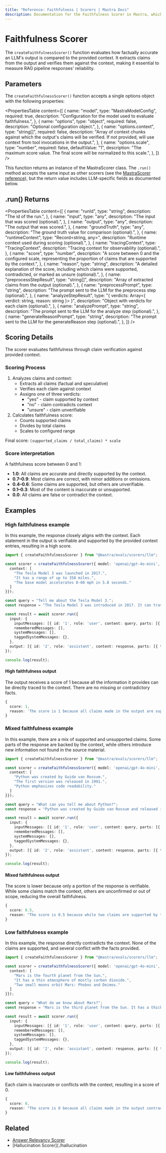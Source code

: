 ```yaml
---
title: "Reference: Faithfulness | Scorers | Mastra Docs"
description: Documentation for the Faithfulness Scorer in Mastra, which evaluates the factual accuracy of LLM outputs compared to the provided context.
---
```


# Faithfulness Scorer

The `createFaithfulnessScorer()` function evaluates how factually accurate an LLM's output is compared to the provided context. It extracts claims from the output and verifies them against the context, making it essential to measure RAG pipeline responses' reliability.

## Parameters

The `createFaithfulnessScorer()` function accepts a single options object with the following properties:

<PropertiesTable
  content={[
    {
      name: "model",
      type: "MastraModelConfig",
      required: true,
      description: "Configuration for the model used to evaluate faithfulness.",
    },
    {
      name: "options",
      type: "object",
      required: false,
      description: "Optional configuration object.",
    },
    {
      name: "options.context",
      type: "string[]",
      required: false,
      description: "Array of context chunks against which the output's claims will be verified. If not provided, will use context from tool invocations in the output.",
    },
    {
      name: "options.scale",
      type: "number",
      required: false,
      defaultValue: "1",
      description: "The maximum score value. The final score will be normalized to this scale.",
    },
  ]}
/>

This function returns an instance of the MastraScorer class. The `.run()` method accepts the same input as other scorers (see the [MastraScorer reference](./mastra-scorer)), but the return value includes LLM-specific fields as documented below.

## .run() Returns

<PropertiesTable
  content={[
    {
      name: "runId",
      type: "string",
      description: "The id of the run.",
    },
    {
      name: "input",
      type: "any",
      description: "The input that was scored (optional).",
    },
    {
      name: "output",
      type: "any",
      description: "The output that was scored.",
    },
    {
      name: "groundTruth",
      type: "any",
      description: "The ground truth value for comparison (optional).",
    },
    {
      name: "runtimeContext",
      type: "Record<string, any>",
      description: "Runtime context used during scoring (optional).",
    },
    {
      name: "tracingContext",
      type: "TracingContext",
      description: "Tracing context for observability (optional).",
    },
    {
      name: "score",
      type: "number",
      description: "A score between 0 and the configured scale, representing the proportion of claims that are supported by the context.",
    },
    {
      name: "reason",
      type: "string",
      description: "A detailed explanation of the score, including which claims were supported, contradicted, or marked as unsure (optional).",
    },
    {
      name: "preprocessStepResult",
      type: "string[]",
      description: "Array of extracted claims from the output (optional).",
    },
    {
      name: "preprocessPrompt",
      type: "string",
      description: "The prompt sent to the LLM for the preprocess step (optional).",
    },
    {
      name: "analyzeStepResult",
      type: "{ verdicts: Array<{ verdict: string, reason: string }> }",
      description: "Object with verdicts for each claim (optional).",
    },
    {
      name: "analyzePrompt",
      type: "string",
      description: "The prompt sent to the LLM for the analyze step (optional).",
    },
    {
      name: "generateReasonPrompt",
      type: "string",
      description: "The prompt sent to the LLM for the generateReason step (optional).",
    },
  ]}
/>

## Scoring Details

The scorer evaluates faithfulness through claim verification against provided context.

### Scoring Process

1. Analyzes claims and context:
   - Extracts all claims (factual and speculative)
   - Verifies each claim against context
   - Assigns one of three verdicts:
     - "yes" - claim supported by context
     - "no" - claim contradicts context
     - "unsure" - claim unverifiable
2. Calculates faithfulness score:
   - Counts supported claims
   - Divides by total claims
   - Scales to configured range

Final score: `(supported_claims / total_claims) * scale`

### Score interpretation

A faithfulness score between 0 and 1:

- **1.0**: All claims are accurate and directly supported by the context.
- **0.7–0.9**: Most claims are correct, with minor additions or omissions.
- **0.4–0.6**: Some claims are supported, but others are unverifiable.
- **0.1–0.3**: Most of the content is inaccurate or unsupported.
- **0.0**: All claims are false or contradict the context.

## Examples

### High faithfulness example

In this example, the response closely aligns with the context. Each statement in the output is verifiable and supported by the provided context entries, resulting in a high score.

```typescript filename="src/example-high-faithfulness.ts" showLineNumbers copy
import { createFaithfulnessScorer } from "@mastra/evals/scorers/llm";

const scorer = createFaithfulnessScorer({ model: 'openai/gpt-4o-mini', options: {
  context: [
    "The Tesla Model 3 was launched in 2017.",
    "It has a range of up to 358 miles.",
    "The base model accelerates 0-60 mph in 5.8 seconds."
  ]
}});

const query = "Tell me about the Tesla Model 3.";
const response = "The Tesla Model 3 was introduced in 2017. It can travel up to 358 miles on a single charge and the base version goes from 0 to 60 mph in 5.8 seconds.";

const result = await scorer.run({
  input: {
    inputMessages: [{ id: '1', role: 'user', content: query, parts: [{ type: 'text', text: query }] }],
    rememberedMessages: [],
    systemMessages: [],
    taggedSystemMessages: {},
  },
  output: [{ id: '2', role: 'assistant', content: response, parts: [{ type: 'text', text: response }] }],
});

console.log(result);
```

#### High faithfulness output

The output receives a score of 1 because all the information it provides can be directly traced to the context. There are no missing or contradictory facts.

```typescript
{
  score: 1,
  reason: 'The score is 1 because all claims made in the output are supported by the provided context.'
}
```

### Mixed faithfulness example

In this example, there are a mix of supported and unsupported claims. Some parts of the response are backed by the context, while others introduce new information not found in the source material.

```typescript filename="src/example-mixed-faithfulness.ts" showLineNumbers copy
import { createFaithfulnessScorer } from "@mastra/evals/scorers/llm";

const scorer = createFaithfulnessScorer({ model: 'openai/gpt-4o-mini', options: {
  context: [
    "Python was created by Guido van Rossum.",
    "The first version was released in 1991.",
    "Python emphasizes code readability."
  ]
}});

const query = "What can you tell me about Python?";
const response = "Python was created by Guido van Rossum and released in 1991. It is the most popular programming language today and is used by millions of developers worldwide.";

const result = await scorer.run({
  input: {
    inputMessages: [{ id: '1', role: 'user', content: query, parts: [{ type: 'text', text: query }] }],
    rememberedMessages: [],
    systemMessages: [],
    taggedSystemMessages: {},
  },
  output: [{ id: '2', role: 'assistant', content: response, parts: [{ type: 'text', text: response }] }],
});

console.log(result);
```

#### Mixed faithfulness output

The score is lower because only a portion of the response is verifiable. While some claims match the context, others are unconfirmed or out of scope, reducing the overall faithfulness.

```typescript
{
  score: 0.5,
  reason: "The score is 0.5 because while two claims are supported by the context (Python was created by Guido van Rossum and Python was released in 1991), the other two claims regarding Python's popularity and usage cannot be verified as they are not mentioned in the context."
}
```

### Low faithfulness example

In this example, the response directly contradicts the context. None of the claims are supported, and several conflict with the facts provided.

```typescript filename="src/example-low-faithfulness.ts" showLineNumbers copy
import { createFaithfulnessScorer } from "@mastra/evals/scorers/llm";

const scorer = createFaithfulnessScorer({ model: 'openai/gpt-4o-mini', options: {
  context: [
    "Mars is the fourth planet from the Sun.",
    "It has a thin atmosphere of mostly carbon dioxide.",
    "Two small moons orbit Mars: Phobos and Deimos."
  ]
}});

const query = "What do we know about Mars?";
const response = "Mars is the third planet from the Sun. It has a thick atmosphere rich in oxygen and nitrogen, and is orbited by three large moons.";

const result = await scorer.run({
  input: {
    inputMessages: [{ id: '1', role: 'user', content: query, parts: [{ type: 'text', text: query }] }],
    rememberedMessages: [],
    systemMessages: [],
    taggedSystemMessages: {},
  },
  output: [{ id: '2', role: 'assistant', content: response, parts: [{ type: 'text', text: response }] }],
});

console.log(result);
```

#### Low faithfulness output

Each claim is inaccurate or conflicts with the context, resulting in a score of 0.

```typescript
{
  score: 0,
  reason: "The score is 0 because all claims made in the output contradict the provided context. The output states that Mars is the third planet from the Sun, while the context clearly states it is the fourth. Additionally, it claims that Mars has a thick atmosphere rich in oxygen and nitrogen, contradicting the context's description of a thin atmosphere mostly composed of carbon dioxide. Finally, the output mentions that Mars is orbited by three large moons, while the context specifies that it has only two small moons, Phobos and Deimos. Therefore, there are no supported claims, leading to a score of 0."
}
```

## Related

- [Answer Relevancy Scorer](./answer-relevancy)
- [Hallucination Scorer](./hallucination
